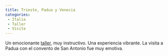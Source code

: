```yaml
---
title: Trieste, Padua y Venecia
categories:
 - Italia
 - Taller
 - Visita
---
```


Un emocionante [taller](/evnts/2009_TheoEco.md), muy instructivo. Una experiencia vibrante. La visita a Padua con el convento de San Antonio fue muy emotiva.